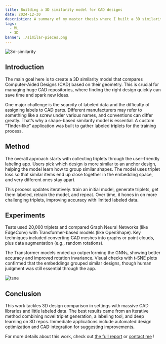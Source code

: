 ```yaml
---
title: Building a 3D similarity model for CAD designs
date: 2024-12-30
description: A summary of my master thesis where I built a 3D similarity model tailored for CAD designs.
tags:
  - ML
  - 3D
banner: ./similar-pieces.png
---
```


![3d-similarity](./similar-pieces.png)

## Introduction

The main goal here is to create a 3D similarity model that compares Computer-Aided Designs (CAD) based on their geometry. This is crucial for managing huge CAD repositories, where finding the right design quickly can save time and spark new ideas.

One major challenge is the scarcity of labeled data and the difficulty of assigning labels to CAD parts. Different manufacturers may refer to something like a screw under various names, and conventions can differ greatly. That’s why a shape-based similarity model is essential. A custom “Tinder-like” application was built to gather labeled triplets for the training process.

## Method

The overall approach starts with collecting triplets through the user-friendly labeling app. Users pick which design is more similar to an anchor design, helping the model learn how to group similar shapes. The model uses triplet loss so that similar items end up close together in the embedding space, and very different ones stay apart.

This process updates iteratively: train an initial model, generate triplets, get them labeled, retrain the model, and repeat. Over time, it hones in on more challenging triplets, improving accuracy with limited labeled data.

## Experiments

Tests used 20,000 triplets and compared Graph Neural Networks (like EdgeConv) with Transformer-based models (like OpenShape). Key techniques included converting CAD meshes into graphs or point clouds, plus data augmentation (e.g., random rotations).

The Transformer models ended up outperforming the GNNs, showing better accuracy and improved rotation invariance. Visual checks with t-SNE plots confirmed that the embeddings grouped similar designs, though human judgment was still essential through the app.

![tsne](./clusters_tsne.png)

## Conclusion

This work tackles 3D design comparison in settings with massive CAD libraries and little labeled data. The best results came from an iterative method combining novel triplet generation, a labeling tool, and deep learning on 3D repos. Immediate applications include automated design optimization and CAD integration for suggesting improvements. 

For more details about this work, check out [the full report](https://github.com/accoumar12/report-d3s/blob/main/main.pdf) or [contact me](https://maccou-portfolio.netlify.app/#contact) !